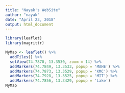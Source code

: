 ---
title: "Nayak's WebSite"
author: "nayak"
date: "April 23, 2018"
output: html_document
---

```{r Manipal}
library(leaflet)
library(magrittr)

MyMap <- leaflet() %>% 
  addTiles() %>% 
  setView(74.7870, 13.3530, zoom = 14) %>% 
  addMarkers(74.7849, 13.3533, popup = 'MAHE') %>%
  addMarkers(74.7873, 13.3529, popup = 'KMC') %>%
  addMarkers(74.7928, 13.3525, popup = 'MIT') %>%
  addMarkers(74.7856, 13.3429, popup = 'Lake')
MyMap
```